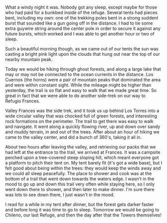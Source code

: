 What a windy night it was. Nobody got any sleep, except maybe for those who had
paid for a bunkbed inside of the refuge. Several tents had pieces bent, including
my own: one of the trekking poles bent in a strong suddent burst that sounded
like a gun going off in the distance. I had to tie some extra guywire string
around the center pole in order to secure it against any future bursts, which
worked and I was able to get another hour or two of sleep.

Such a beautiful morning though, as we came out of our tents the sun was
casting a bright pink light upon the clouds that hung out near the top of our
nearby mountain peak.

Today we would be hiking through ghost forests, and along a large lake that may
or may not be connected to the ocean currents in the distance. Los Cuernos (the
horns) were a pair of mountain peaks that dominated the area and were within
constant sight. While the mileage might be higher than yesterday, the trail is
so flat and easy to walk that we made great time. So great in fact that we
were able to do another side-trek on our way to Refugio Frances.

Valley Frances was the side trek, and it took us up behind Los Torres into
a wide circular valley that was chocked full of green forests, and interesting
rock formations on the perimeter. The trail to get there was easy to walk
and navigate. It went along a quickly flowing river, up and down over sandy and
muddy terrain, in and out of the trees. After about an hour of hiking we came
to the valley center, and did a bunch of 360's, taking it all in.

About two hours after leaving the valley, and retrieving our packs that we had
left at the entrance to the trail, we arrived at Frances. It was a campsite
perched upon a tree-covered steep sloping hill, which meant everyone got a
platform to pitch their tent on. My tent barely fit (it's got a wide base), but
I felt good about being within the trees: they would keep the winds away and we
could all sleep peacefully. The place to shower and cook was at the bottom of a
trail that went down towards the waters edge. I wasn't in the mood to go up and
down this trail very often while staying here, so I only went down there to
shower, and then later to make dinner. I'm sure there was lots to see down there,
I just wasn't in the mood.

I read for a while in my tent after dinner, but the forest gets darker faster and
before long it was time to go to sleep. Tomorrow we would be going to Chileno,
our last Refuge, and then the day after that the Towers themselves!
